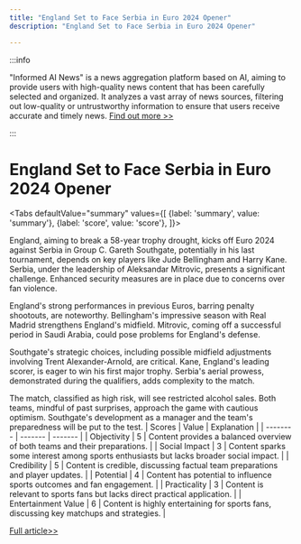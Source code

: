 ```yaml
---
title: "England Set to Face Serbia in Euro 2024 Opener"
description: "England Set to Face Serbia in Euro 2024 Opener"

---
```



:::info

"Informed AI News" is a news aggregation platform based on AI, aiming to provide users with high-quality news content that has been carefully selected and organized. It analyzes a vast array of news sources, filtering out low-quality or untrustworthy information to ensure that users receive accurate and timely news.  [Find out more >>](/)

:::

# England Set to Face Serbia in Euro 2024 Opener


<Tabs
	defaultValue="summary"
	values={[
	{label: 'summary', value: 'summary'},
	{label: 'score', value: 'score'},
]}>
<TabItem value="summary">


England, aiming to break a 58-year trophy drought, kicks off Euro 2024 against Serbia in Group C. Gareth Southgate, potentially in his last tournament, depends on key players like Jude Bellingham and Harry Kane. Serbia, under the leadership of Aleksandar Mitrovic, presents a significant challenge. Enhanced security measures are in place due to concerns over fan violence.

England's strong performances in previous Euros, barring penalty shootouts, are noteworthy. Bellingham's impressive season with Real Madrid strengthens England's midfield. Mitrovic, coming off a successful period in Saudi Arabia, could pose problems for England's defense.

Southgate's strategic choices, including possible midfield adjustments involving Trent Alexander-Arnold, are critical. Kane, England's leading scorer, is eager to win his first major trophy. Serbia's aerial prowess, demonstrated during the qualifiers, adds complexity to the match.

The match, classified as high risk, will see restricted alcohol sales. Both teams, mindful of past surprises, approach the game with cautious optimism. Southgate's development as a manager and the team's preparedness will be put to the test.
</TabItem>
<TabItem value="score">
	| Scores     | Value   | Explanation |
	| -------- | ------- | ------- |
	| Objectivity  | 5    | Content provides a balanced overview of both teams and their preparations.    |
	| Social Impact | 3     | Content sparks some interest among sports enthusiasts but lacks broader social impact.    |
	| Credibility    | 5    | Content is credible, discussing factual team preparations and player updates.    |
	| Potential    | 4    | Content has potential to influence sports outcomes and fan engagement.    |
	| Practicality    | 3    | Content is relevant to sports fans but lacks direct practical application.    |
	| Entertainment Value    | 6    | Content is highly entertaining for sports fans, discussing key matchups and strategies.    |
</TabItem>
</Tabs>

[Full article>>](https://apnews.com/article/euro-2024-serbia-england-f383920b3d2d4eab351af5f0a2614d8c)
